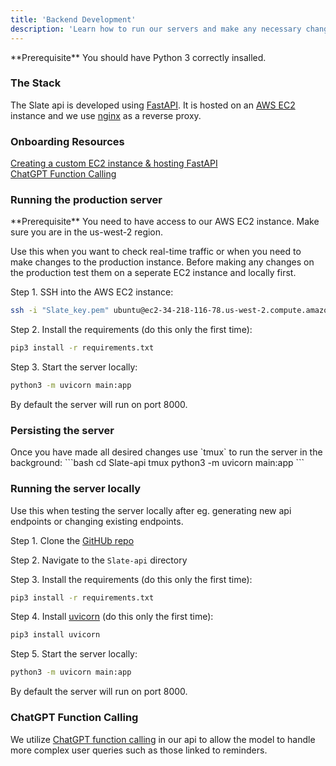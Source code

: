 ```yaml
---
title: 'Backend Development'
description: 'Learn how to run our servers and make any necessary changes to configurations'
---
```


<Info>
  **Prerequisite** You should have Python 3 correctly insalled.
</Info>

### The Stack

The Slate api is developed using [FastAPI](https://fastapi.tiangolo.com/). It is hosted on an [AWS EC2](https://aws.amazon.com/ec2/) instance and we use [nginx](https://www.nginx.com/) as a reverse proxy.

### Onboarding Resources

[Creating a custom EC2 instance & hosting FastAPI](https://www.youtube.com/watch?v=SgSnz7kW-Ko&ab_channel=pixegami)  
[ChatGPT Function Calling](https://github.com/openai/openai-cookbook/blob/main/examples/How_to_call_functions_with_chat_models.ipynb)

### Running the production server

<Info>
  **Prerequisite** You need to have access to our AWS EC2 instance. Make sure you are in the us-west-2 region.
</Info>

Use this when you want to check real-time traffic or when you need to make changes to the production instance. Before making any changes on the production test them on a seperate EC2 instance and locally first.

Step 1. SSH into the AWS EC2 instance:

```bash
ssh -i "Slate_key.pem" ubuntu@ec2-34-218-116-78.us-west-2.compute.amazonaws.com
```

Step 2. Install the requirements (do this only the first time):

```bash
pip3 install -r requirements.txt
```
Step 3. Start the server locally:

```bash
python3 -m uvicorn main:app
```
By default the server will run on port 8000.

### Persisting the server
<Info>
  Once you have made all desired changes use `tmux` to run the server in the background:
  ```bash
cd Slate-api  
tmux  
python3 -m uvicorn main:app
```
</Info>


### Running the server locally

Use this when testing the server locally after eg. generating new api endpoints or changing existing endpoints.

Step 1. Clone the [GitHUb repo](https://github.com/42enrique/Slate-api)

Step 2. Navigate to the `Slate-api` directory

Step 3. Install the requirements (do this only the first time):

```bash
pip3 install -r requirements.txt
```

Step 4. Install [uvicorn](https://www.uvicorn.org/) (do this only the first time):

```bash
pip3 install uvicorn
```

Step 5. Start the server locally:

```bash
python3 -m uvicorn main:app
```
By default the server will run on port 8000.

### ChatGPT Function Calling

We utilize [ChatGPT function calling](https://github.com/openai/openai-cookbook/blob/main/examples/How_to_call_functions_with_chat_models.ipynb) in our api to allow the model to handle more complex user queries such as those linked to reminders.